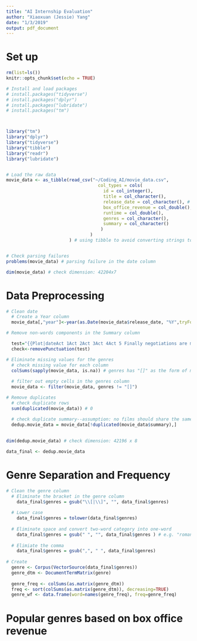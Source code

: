 ```yaml
---
title: "AI Internship Evaluation"
author: "Xiaoxuan (Jessie) Yang"
date: "1/3/2019"
output: pdf_document
---
```

# Set up
```r
rm(list=ls())
knitr::opts_chunk$set(echo = TRUE)

# Install and load packages
# install.packages("tidyverse")
# install.packages("dplyr")
# install.packages("lubridate")
# install.packages("tm")



library("tm")
library("dplyr")
library("tidyverse")
library("tibble")
library("readr")
library("lubridate")


# Load the raw data
movie_data <- as_tibble(read_csv("~/Coding_AI/movie_data.csv",
                                   col_types = cols(
                                     id = col_integer(),
                                     title = col_character(),
                                     release_date = col_character(), # using col_date causes parsing failures
                                     box_office_revenue = col_double(),
                                     runtime = col_double(),
                                     genres = col_character(),
                                     summary = col_character()
                                    )
                                )
                        ) # using tibble to avoid converting strings to factors


# Check parsing failures
problems(movie_data) # parsing failure in the date column

dim(movie_data) # check dimension: 42204x7
```


# Data Preprocessing
```r
# Clean date 
  # Create a Year column
  movie_data[,"year"]<-year(as.Date(movie_data$release_date, "%Y",tryFormats = c("yyyy", "yyyy-mm-dd", "yyyy-mm")))

# Remove non-words components in the Summary column

  test="{{Plot|dateAct 1Act 2Act 3Act 4Act 5 Finally negotiations are made for Henry to be named king of both England and France. He has a brief romantic interlude with Catherine while the French and English royal delegations negotiate the Treaty of Troyes. The Greek chorus informs the audience that an English-French union lasted as long as Henry V lived and was only lost under his successor Henry VI."
  check<-removePunctuation(test)

# Eliminate missing values for the genres
  # check missing value for each column
  colSums(sapply(movie_data, is.na)) # genres has "[]" as the form of missing value
  
  # filter out empty cells in the genres column
  movie_data <- filter(movie_data, genres != "[]") 

# Remove duplicates
  # check duplicate rows
  sum(duplicated(movie_data)) # 0 

  # check duplicate summary--assumption: no films should share the same summary
  dedup.movie_data = movie_data[!duplicated(movie_data$summary),] 
  
  
dim(dedup.movie_data) # check dimension: 42196 x 8

data_final <- dedup.movie_data
```

# Genre Separation and Frequency
```r

# Clean the genre column
  # Eliminate the bracket in the genre column
    data_final$genres = gsub("\\[|\\]", "", data_final$genres)
  
  # Lower case
    data_final$genres = tolower(data_final$genres)
    
  # Eliminate space and convert two-word category into one-word
    data_final$genres = gsub(" ", "", data_final$genres ) # e.g. "romance film" -> "romancefilm"
  
  # Elimiate the comma
    data_final$genres = gsub(",", " ", data_final$genres)
    
# Create     
  genre <- Corpus(VectorSource(data_final$genres))
  genre_dtm <- DocumentTermMatrix(genre)
  
  genre_freq <- colSums(as.matrix(genre_dtm))
  freq <- sort(colSums(as.matrix(genre_dtm)), decreasing=TRUE) 
  genre_wf <- data.frame(word=names(genre_freq), freq=genre_freq)
```

# Popular genres based on box office revenue
```r

```

